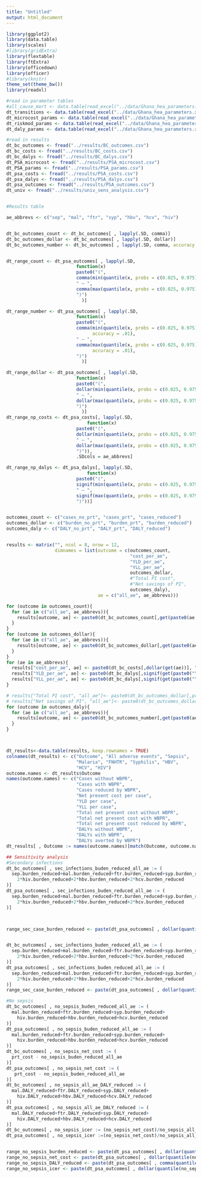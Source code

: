 ```yaml
---
title: "Untitled"
output: html_document
---
```

```r
library(ggplot2)
library(data.table)
library(scales)
#library(gridExtra)
library(flextable)
library(ftExtra)
library(officedown)
library(officer)
#library(knitr)
theme_set(theme_bw())
library(readxl)
```

```r

#read in parameter tables
#all_cause_mort <- data.table(read_excel("../data/Ghana_hea_parameters.xlsx", sheet = "All_cause_mort"))
dt_transitions <- data.table(read_excel("../data/Ghana_hea_parameters.xlsx", sheet = "Markov_probs"))
dt_microcost_params <- data.table(read_excel("../data/Ghana_hea_parameters.xlsx", sheet = "Microcost_params"))
dt_riskmod_params <- data.table(read_excel("../data/Ghana_hea_parameters.xlsx", sheet = "riskmod_params"))
dt_daly_params <- data.table(read_excel("../data/Ghana_hea_parameters.xlsx", sheet = "daly_params"))

#read in results
dt_bc_outcomes <- fread("../results/BC_outcomes.csv")
dt_bc_costs <- fread("../results/BC_costs.csv")
dt_bc_dalys <- fread("../results/BC_dalys.csv")
dt_PSA_microcost <- fread("../results/PSA_microcost.csv")
dt_PSA_params <- fread("../results/PSA_params.csv")
dt_psa_costs <- fread("../results/PSA_costs.csv")
dt_psa_dalys <- fread("../results/PSA_dalys.csv")
dt_psa_outcomes <- fread("../results/PSA_outcomes.csv")
dt_univ <- fread("../results/univ_sens_analysis.csv")


#Results table

ae_abbrevs <- c("sep", "mal", "ftr", "syp", "hbv", "hcv", "hiv")


dt_bc_outcomes_count <- dt_bc_outcomes[ , lapply(.SD, comma)]
dt_bc_outcomes_dollar <- dt_bc_outcomes[ , lapply(.SD, dollar)]
dt_bc_outcomes_number <- dt_bc_outcomes[ , lapply(.SD, comma, accuracy = .01)]


dt_range_count <- dt_psa_outcomes[ , lapply(.SD, 
                          function(x) 
                          paste0("(",
                          comma(min(quantile(x, probs = c(0.025, 0.975)))),
                          " – ",
                          comma(max(quantile(x, probs = c(0.025, 0.975)))),
                          ")")
                            )]

dt_range_number <- dt_psa_outcomes[ , lapply(.SD, 
                          function(x) 
                          paste0("(",
                          comma(min(quantile(x, probs = c(0.025, 0.975))), 
                                accuracy = .01),
                          " – ",
                          comma(max(quantile(x, probs = c(0.025, 0.975))),
                                accuracy = .01),
                          ")")
                            )]

dt_range_dollar <- dt_psa_outcomes[ , lapply(.SD, 
                          function(x) 
                          paste0("(",
                          dollar(min(quantile(x, probs = c(0.025, 0.975)))),
                          " – ",
                          dollar(max(quantile(x, probs = c(0.025, 0.975)))),
                          ")")
                            )]
dt_range_np_costs <- dt_psa_costs[, lapply(.SD, 
                              function(x) 
                          paste0("(",
                          dollar(min(quantile(x, probs = c(0.025, 0.975)))),
                          " – ",
                          dollar(max(quantile(x, probs = c(0.025, 0.975)))),
                          ")")), 
                          .SDcols = ae_abbrevs]

dt_range_np_dalys <- dt_psa_dalys[, lapply(.SD, 
                              function(x) 
                          paste0("(",
                          signif(min(quantile(x, probs = c(0.025, 0.975))),2),
                          " – ",
                          signif(max(quantile(x, probs = c(0.025, 0.975))),2),
                          ")"))]


outcomes_count <- c("cases_no_prt", "cases_prt", "cases_reduced")
outcomes_dollar <- c("burden_no_prt", "burden_prt", "burden_reduced")
outcomes_daly <- c("DALY_no_prt", "DALY_prt", "DALY_reduced")


results <- matrix("", ncol = 8, nrow = 12, 
                  dimnames = list(outcome = c(outcomes_count, 
                                              "cost_per_ae",
                                              "YLD_per_ae",
                                              "YLL_per_ae",
                                              outcomes_dollar,
                                              #"Total PI cost",
                                              #"Net savings of PI",
                                              outcomes_daly),
                                  ae = c("all_ae", ae_abbrevs)))

for (outcome in outcomes_count){
  for (ae in c("all_ae", ae_abbrevs)){
    results[outcome, ae] <- paste0(dt_bc_outcomes_count[,get(paste0(ae,".",outcome))], "\n", dt_range_count[,get(paste0(ae,".",outcome))])
  }
}
for (outcome in outcomes_dollar){
  for (ae in c("all_ae", ae_abbrevs)){
    results[outcome, ae] <- paste0(dt_bc_outcomes_dollar[,get(paste0(ae,".",outcome))], "\n", dt_range_dollar[,get(paste0(ae,".",outcome))])
  }
}
for (ae in ae_abbrevs){
  results["cost_per_ae", ae] <- paste0(dt_bc_costs[,dollar(get(ae))], "\n", dt_range_np_costs[,get(ae)])
  results["YLD_per_ae", ae] <- paste0(dt_bc_dalys[,signif(get(paste0("YLD.",ae)),2)], "\n", dt_range_np_dalys[,get(paste0("YLD.",ae))])
  results["YLL_per_ae", ae] <- paste0(dt_bc_dalys[,signif(get(paste0("YLL.",ae)),2)], "\n", dt_range_np_dalys[,get(paste0("YLL.",ae))])
}

# results["Total PI cost", "all_ae"]<- paste0(dt_bc_outcomes_dollar[,prt_cost], "\n", dt_range_dollar[,prt_cost])
# results["Net savings of PI", "all_ae"]<- paste0(dt_bc_outcomes_dollar[,net_savings], "\n", dt_range_dollar[,net_savings])
for (outcome in outcomes_daly){
  for (ae in c("all_ae", ae_abbrevs)){
    results[outcome, ae] <- paste0(dt_bc_outcomes_number[,get(paste0(ae,".",outcome))], "\n", dt_range_number[,get(paste0(ae,".",outcome))])
  }
}



dt_results<-data.table(results, keep.rownames = TRUE)
colnames(dt_results) <- c("Outcome", "All adverse events", "Sepsis",
                          "Malaria", "FNHTR", "Syphilis", "HBV",
                          "HCV", "HIV")
outcome.names <- dt_results$Outcome
names(outcome.names) <- c("Cases without WBPR",
                          "Cases with WBPR",
                          "Cases reduced by WBPR",
                          "Net present cost per case",
                          "YLD per case",
                          "YLL per case",
                          "Total net present cost without WBPR",
                          "Total net present cost with WBPR",
                          "Total net present cost reduced by WBPR",
                          "DALYs without WBPR",
                          "DALYs with WBPR",
                          "DALYs averted by WBPR")
dt_results[ , Outcome := names(outcome.names)[match(Outcome, outcome.names)] ]

## Sensitivity analysis
#Secondary infections
dt_bc_outcomes[ , sec_infections_buden_reduced_all_ae := (
  sep.burden_reduced+mal.burden_reduced+ftr.burden_reduced+syp.burden_reduced+
    2*hiv.burden_reduced+2*hbv.burden_reduced+2*hcv.burden_reduced
)]
dt_psa_outcomes[ , sec_infections_buden_reduced_all_ae := (
  sep.burden_reduced+mal.burden_reduced+ftr.burden_reduced+syp.burden_reduced+
    2*hiv.burden_reduced+2*hbv.burden_reduced+2*hcv.burden_reduced
)]



range_sec_case_burden_reduced <- paste(dt_psa_outcomes[ , dollar(quantile(sec_infections_buden_reduced_all_ae, probs=c(.025, .975)))], collapse = " – ")


dt_bc_outcomes[ , sec_infections_buden_reduced_all_ae := (
  sep.burden_reduced+mal.burden_reduced+ftr.burden_reduced+syp.burden_reduced+
    2*hiv.burden_reduced+2*hbv.burden_reduced+2*hcv.burden_reduced
)]
dt_psa_outcomes[ , sec_infections_buden_reduced_all_ae := (
  sep.burden_reduced+mal.burden_reduced+ftr.burden_reduced+syp.burden_reduced+
    2*hiv.burden_reduced+2*hbv.burden_reduced+2*hcv.burden_reduced
)]
range_sec_case_burden_reduced <- paste(dt_psa_outcomes[ , dollar(quantile(sec_infections_buden_reduced_all_ae, probs=c(.025, .975)))], collapse = " – ")

#No sepsis
dt_bc_outcomes[ , no_sepsis_buden_reduced_all_ae := (
  mal.burden_reduced+ftr.burden_reduced+syp.burden_reduced+
    hiv.burden_reduced+hbv.burden_reduced+hcv.burden_reduced
)]
dt_psa_outcomes[ , no_sepsis_buden_reduced_all_ae := (
  mal.burden_reduced+ftr.burden_reduced+syp.burden_reduced+
    hiv.burden_reduced+hbv.burden_reduced+hcv.burden_reduced
)]
dt_bc_outcomes[ , no_sepsis_net_cost := (
  prt_cost - no_sepsis_buden_reduced_all_ae
)]
dt_psa_outcomes[ , no_sepsis_net_cost := (
   prt_cost - no_sepsis_buden_reduced_all_ae
)]
dt_bc_outcomes[ , no_sepsis_all_ae_DALY_reduced := (
  mal.DALY_reduced+ftr.DALY_reduced+syp.DALY_reduced+
    hiv.DALY_reduced+hbv.DALY_reduced+hcv.DALY_reduced
)]
dt_psa_outcomes[ , no_sepsis_all_ae_DALY_reduced := (
  mal.DALY_reduced+ftr.DALY_reduced+syp.DALY_reduced+
    hiv.DALY_reduced+hbv.DALY_reduced+hcv.DALY_reduced
)]
dt_bc_outcomes[ , no_sepsis_icer := (no_sepsis_net_cost)/no_sepsis_all_ae_DALY_reduced]
dt_psa_outcomes[ , no_sepsis_icer :=(no_sepsis_net_cost)/no_sepsis_all_ae_DALY_reduced]


range_no_sepsis_burden_reduced <- paste(dt_psa_outcomes[ , dollar(quantile(no_sepsis_buden_reduced_all_ae, probs=c(.025, .975)))], collapse = " – ")
range_no_sepsis_net_cost <- paste(dt_psa_outcomes[ , dollar(quantile(no_sepsis_net_cost, probs=c(.025, .975)))], collapse = " – ")
range_no_sepsis_DALY_reduced <- paste(dt_psa_outcomes[ , comma(quantile(no_sepsis_all_ae_DALY_reduced, probs=c(.025, .975)))], collapse = " – ")
range_no_sepsis_icer <- paste(dt_psa_outcomes[ , dollar(quantile(no_sepsis_icer, probs=c(.025, .975)))], collapse = " – ")


```